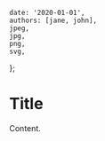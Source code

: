 
    date: '2020-01-01',
    authors: [jane, john],
    jpeg,
    jpg,
    png,
    svg,
};

# Title

Content.
